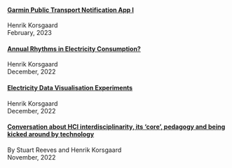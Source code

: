 #### [Garmin Public Transport Notification App I](/notes/garmin-public-transport-notification-app-part-I.qmd)
<author>Henrik Korsgaard</author><div class="note-publish-date">February, 2023</div>

#### [Annual Rhythms in Electricity Consumption?](/notes/annual-rhythms-in-electricity-consumption.qmd)
<author>Henrik Korsgaard</author><div class="note-publish-date">December, 2022</div>

#### [Electricity Data Visualisation Experiments](/notes/electricity-data-visualisation-experiments.qmd)
<author>Henrik Korsgaard</author><div class="note-publish-date">December, 2022</div>

#### [Conversation about HCI interdisciplinarity, its ‘core’, pedagogy and being kicked around by technology](/notes/conversation-about-hci-interdisciplinarity-core-and-being-kicked-around-by-technology.qmd)
<author>By Stuart Reeves and Henrik Korsgaard</author><div class="note-publish-date">November, 2022</div>
